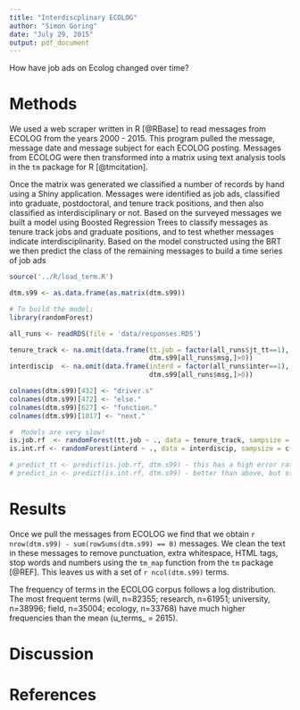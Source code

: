 ```yaml
---
title: "Interdiscplinary ECOLOG"
author: "Simon Goring"
date: "July 29, 2015"
output: pdf_document
---
```


How have job ads on Ecolog changed over time?

Methods
=========

We used a web scraper written in R [@RBase] to read messages from ECOLOG from the years 2000 - 2015. This program pulled the message, message date and message subject for each ECOLOG posting.  Messages from ECOLOG were then transformed into a matrix using text analysis tools in the `tm` package for R [@tmcitation].

Once the matrix was generated we classified a number of records by hand using a Shiny application.  Messages were identified as job ads, classified into graduate, postdoctoral, and tenure track positions, and then also classified as interdisciplinary or not.  Based on the surveyed messages we built a model using Boosted Regression Trees to classify messages as tenure track jobs and graduate positions, and to test whether messages indicate interdisciplinarity.  Based on the model constructed using the BRT we then predict the class of the remaining messages to build a time series of job ads

```r

source('../R/load_term.R')

dtm.s99 <- as.data.frame(as.matrix(dtm.s99))

# To build the model:
library(randomForest)

all_runs <- readRDS(file = 'data/responses.RDS')

tenure_track <- na.omit(data.frame(tt.job = factor(all_runs$jt_tt==1),
                                   dtm.s99[all_runs$msg,]>0))
interdiscip  <- na.omit(data.frame(interd = factor(all_runs$inter==1),
                                   dtm.s99[all_runs$msg,]>0))

colnames(dtm.s99)[432] <- "driver.s"
colnames(dtm.s99)[472] <- "else."
colnames(dtm.s99)[627] <- "function."
colnames(dtm.s99)[1017] <- "next."

#  Models are very slow!
is.job.rf  <- randomForest(tt.job ~ ., data = tenure_track, sampsize = c(30, 30))
is.int.rf <- randomForest(interd ~ ., data = interdiscip, sampsize = c(30, 30))

# predict_tt <- predict(is.job.rf, dtm.s99) - this has a high error rate!!
# predict_in <- predict(is.int.rf, dtm.s99) - better than above, but still bad

```

Results
===========

Once we pull the messages from ECOLOG we find that we obtain `r nrow(dtm.s99) - sum(rowSums(dtm.s99) == 0)` messages.  We clean the text in these messages to remove punctuation, extra whitespace, HTML tags, stop words and numbers using the `tm_map` function from the `tm` package [@REF].  This leaves us with a set of `r ncol(dtm.s99)` terms.

The frequency of terms in the ECOLOG corpus follows a log distribution.  The most frequent terms (will, n=82355; research, n=61951; university, n=38996; field, n=35004; ecology, n=33768) have much higher frequencies than the mean (u_terms_ = 2615).  

Discussion
===========

References
===========